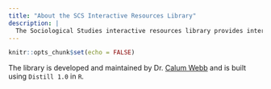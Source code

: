 ```yaml
---
title: "About the SCS Interactive Resources Library"
description: |
  The Sociological Studies interactive resources library provides interactive documents that draw on cutting-edge and foundational research in sociology, social work, and social policy, so that students, and social workers pursuing continued professional development, can engage with course reading and material in flexible, engaging, and collaborative ways. 
---
```


```r
knitr::opts_chunk$set(echo = FALSE)
```

The library is developed and maintained by Dr. [Calum Webb](https://www.sheffield.ac.uk/socstudies/people/academic-staff/calum-webb) and is built using `Distill 1.0` in `R`.